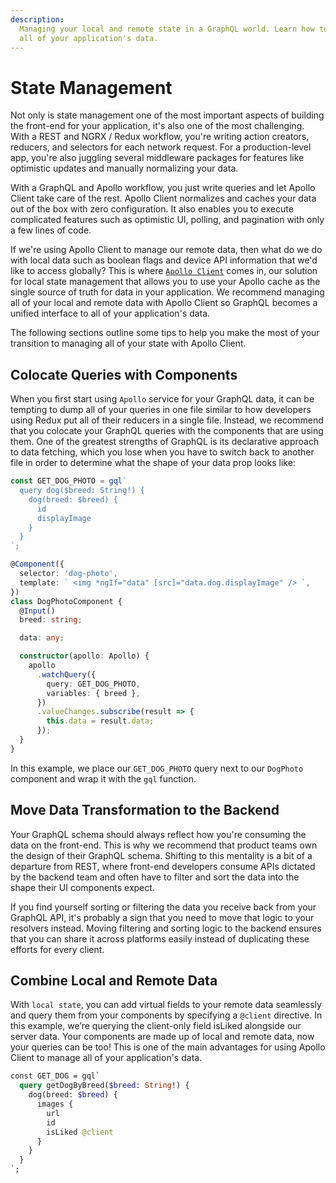 ```yaml
---
description:
  Managing your local and remote state in a GraphQL world. Learn how to use Apollo Client to manage
  all of your application's data.
---
```


# State Management

Not only is state management one of the most important aspects of building the front-end for your
application, it's also one of the most challenging. With a REST and NGRX / Redux workflow, you're
writing action creators, reducers, and selectors for each network request. For a production-level
app, you're also juggling several middleware packages for features like optimistic updates and
manually normalizing your data.

With a GraphQL and Apollo workflow, you just write queries and let Apollo Client take care of the
rest. Apollo Client normalizes and caches your data out of the box with zero configuration. It also
enables you to execute complicated features such as optimistic UI, polling, and pagination with only
a few lines of code.

If we're using Apollo Client to manage our remote data, then what do we do with local data such as
boolean flags and device API information that we'd like to access globally? This is where
[`Apollo Client`](../basics/local-state) comes in, our solution for local state management that
allows you to use your Apollo cache as the single source of truth for data in your application. We
recommend managing all of your local and remote data with Apollo Client so GraphQL becomes a unified
interface to all of your application's data.

The following sections outline some tips to help you make the most of your transition to managing
all of your state with Apollo Client.

## Colocate Queries with Components

When you first start using `Apollo` service for your GraphQL data, it can be tempting to dump all of
your queries in one file similar to how developers using Redux put all of their reducers in a single
file. Instead, we recommend that you colocate your GraphQL queries with the components that are
using them. One of the greatest strengths of GraphQL is its declarative approach to data fetching,
which you lose when you have to switch back to another file in order to determine what the shape of
your data prop looks like:

```ts
const GET_DOG_PHOTO = gql`
  query dog($breed: String!) {
    dog(breed: $breed) {
      id
      displayImage
    }
  }
`;

@Component({
  selector: 'dog-photo',
  template: ` <img *ngIf="data" [src]="data.dog.displayImage" /> `,
})
class DogPhotoComponent {
  @Input()
  breed: string;

  data: any;

  constructor(apollo: Apollo) {
    apollo
      .watchQuery({
        query: GET_DOG_PHOTO,
        variables: { breed },
      })
      .valueChanges.subscribe(result => {
        this.data = result.data;
      });
  }
}
```

In this example, we place our `GET_DOG_PHOTO` query next to our `DogPhoto` component and wrap it
with the `gql` function.

## Move Data Transformation to the Backend

Your GraphQL schema should always reflect how you're consuming the data on the front-end. This is
why we recommend that product teams own the design of their GraphQL schema. Shifting to this
mentality is a bit of a departure from REST, where front-end developers consume APIs dictated by the
backend team and often have to filter and sort the data into the shape their UI components expect.

If you find yourself sorting or filtering the data you receive back from your GraphQL API, it's
probably a sign that you need to move that logic to your resolvers instead. Moving filtering and
sorting logic to the backend ensures that you can share it across platforms easily instead of
duplicating these efforts for every client.

## Combine Local and Remote Data

With `local state`, you can add virtual fields to your remote data seamlessly and query them from
your components by specifying a `@client` directive. In this example, we’re querying the client-only
field isLiked alongside our server data. Your components are made up of local and remote data, now
your queries can be too! This is one of the main advantages for using Apollo Client to manage all of
your application's data.

```graphql
const GET_DOG = gql`
  query getDogByBreed($breed: String!) {
    dog(breed: $breed) {
      images {
        url
        id
        isLiked @client
      }
    }
  }
`;
```
